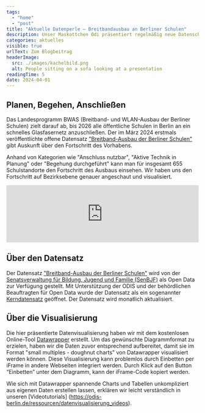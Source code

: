 ```yaml
---
tags:
  - "home"
  - "post"
title: "Aktuelle Datenperle – Breitbandausbau an Berliner Schulen"
description: Unser Maskottchen Odi präsentiert regelmäßig neue Datenschätze aus dem Berliner Open Data Portal, die sich ideal für eine Datenvisualisierung eignen. Diesmal tauchen wir gemeinsam mit Odi in den aktuellen Stand des Glasfaserausbaus an Berliner Schulen ein.
categories: aktuelles
visible: true
urlText: Zum Blogbeitrag
headerImage:
  src: ./images/kachelbild.png
  alt: People sitting on a sofa looking at a presentation
readingTime: 5
date: 2024-04-01
---
```


## Planen, Begehen, Anschließen

Das Landesprogramm BWAS (Breitband- und WLAN-Ausbau der Berliner Schulen) zielt darauf ab, bis 2026 alle öffentliche Schulen in Berlin an ein schnelles Glasfasernetz anzuschließen. Der im März 2024 erstmals veröffentlichte offene Datensatz ["Breitband-Ausbau der Berliner Schulen"](https://daten.berlin.de/datensaetze/breitband-ausbau-der-berliner-schulen) gibt Auskunft über den Fortschritt des Vorhabens. 

Anhand von Kategorien wie "Anschluss nutzbar", "Aktive Technik in Planung" oder "Begehung durchgeführt" kann man für insgesamt 655 Schulstandorte den Fortschritt des Ausbaus einsehen. Wir haben uns den Fortschritt auf Bezirksebene genauer angeschaut und visualisiert.

<ContentSection fullWidth={true}>
  <iframe class="sm:container sm:mx-auto"
    title="Breitbandausbau an Berliner Schulen" 
    aria-label="Mehrere Donuts" 
    id="datawrapper-chart-iUqfY" 
    src="https://datawrapper.dwcdn.net/iUqfY/1/" 
    scrolling="no" 
    frameborder="0" 
    width="100%"
    data-external="1">
  </iframe>
</ContentSection>

## Über den Datensatz

Der Datensatz ["Breitband-Ausbau der Berliner Schulen"](https://daten.berlin.de/datensaetze/breitband-ausbau-der-berliner-schulen) wird von der [Senatsverwaltung für Bildung, Jugend und Familie (SenBJF)](https://www.berlin.de/sen/bildung/schule/digitale-schule/digitale-infrastruktur/breitband-und-netze/) als Open Data zur Verfügung gestellt. Mit Unterstützung der ODIS und der behördlichen Beauftragten für Open Data wurde der Datensatz als ein sogenannter [Kerndatensatz](/projekte/2023-02-kerndatensätze) geöffnet. Der Datensatz wird monatlich aktualisiert.


<ContentSection class="sm:px-6">
<ImageSection class="sm:container sm:mx-auto"
src={image}
caption="Ein Ausschnitt aus dem Datensatz im .xlsx Format."
/>
</ContentSection>

## Über die Visualisierung

Die hier präsentierte Datenvisualisierung haben wir mit dem kostenlosen Online-Tool [Datawrapper](https://www.datawrapper.de/) erstellt. Um das gewünschte Diagrammformat zu erzielen, haben wir die Daten zuvor entsprechend aufbereitet, damit sie im Format "small multiples - doughnut charts" von Datawrapper visualisiert werden können. Diese Visualisierung kann problemlos durch Einbetten per iFrame in andere Webseiten integriert werden. Durch Klick auf den Button “Einbetten” unter dem Diagramm, kann der iFrame-Code kopiert werden. 

Wie sich mit Datawrapper spannende Charts und Tabellen unkompliziert aus eigenen Daten erstellen lassen, erklären wir leicht verständlich in unseren [Videotutorials] (https://odis-berlin.de/ressourcen/datenvisualisierung_videos).


<ImageSection
  src={image1}
  caption="Odi, das freundliche ODIS-Maskottchen"
/>


<script
  type="text/javascript"
  set:html={`!function(){"use strict";window.addEventListener("message",(function(e){if(void 0!==e.data["datawrapper-height"]){var t=document.querySelectorAll("iframe");for(var a in e.data["datawrapper-height"])for(var r=0;r<t.length;r++){if(t[r].contentWindow===e.source)t[r].style.height=e.data["datawrapper-height"][a]+"px"}}}))}();`}
/>